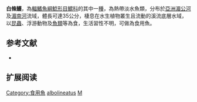 {{Speciesbox
| name = 白條鱯
| image = 
| image_width = 250px
| image_caption = 
| status = LC
| status_system = IUCN3.1
| genus = Mystus
| species = albolineatus
| authority = [[Roberts|Roberts]], 1994
| synonyms = 
}}
'''白條鱯'''，為[[輻鰭魚綱|輻鰭魚綱]][[鯰形目|鯰形目]][[鱨科|鱨科]]的其中一[[種|種]]，為熱帶淡水魚類，分布於[[亞洲|亞洲]][[湄公河|湄公河]]及[[湄南河|湄南河]]流域，體長可達35公分，棲息在水生植物叢生且流動的溪流底層水域，以[[昆蟲|昆蟲]]、浮游動物及[[魚類|魚類]]等為食，生活習性不明，可做為食用魚。

==参考文献==
*{{FishBase_species|genus=Mystus|species=albolineatus|year=2015|month=4}}

== 扩展阅读 ==
{{refbegin}}
{{wikispecies-inline|Mystus albolineatus|白條鱯}}
{{refend}}
{{Taxonbar|from=Q5574220}}

[[Category:食用魚|Category:食用魚]]
[[Category:鱯屬|albolineatus]]
[[Category:1994年描述的鱼类|M]]
